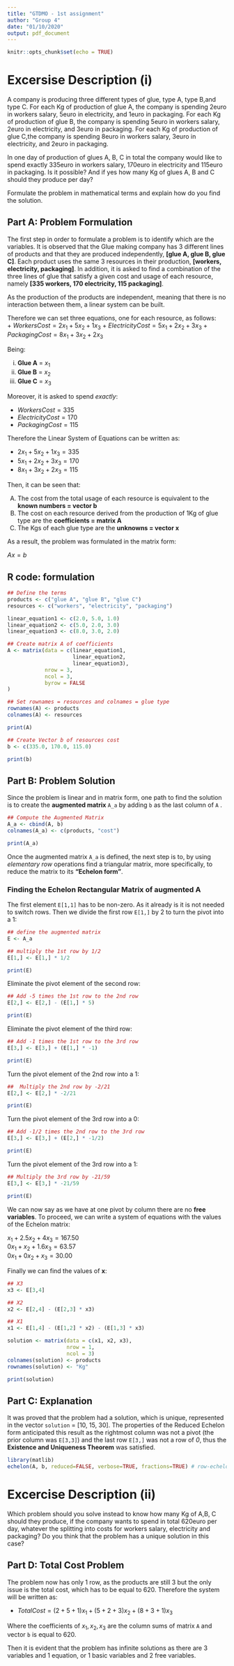 ```yaml
---
title: "GTDMO - 1st assignment"
author: "Group 4"
date: "01/10/2020"
output: pdf_document
---
```


```r
knitr::opts_chunk$set(echo = TRUE)
```

# Excersise Description (i)

A company is producing three different types of glue, type A, type B,and type C. For each Kg of production of glue A, the company is spending 2euro in workers salary, 5euro in electricity, and 1euro in packaging. For each Kg of production of glue B, the company is spending 5euro in workers salary, 2euro in electricity, and 3euro in packaging. For each Kg of production of glue C,the company is spending 8euro in workers salary, 3euro in electricity, and 2euro in packaging.

In one day of production of glues A, B, C in total the company would like to spend exactly 335euro in workers salary, 170euro in electricity and 115euro in packaging. Is it possible? And if yes how many Kg of glues A, B and C should they produce per day?

Formulate the problem in mathematical terms and explain how do you find the solution.



## Part A: Problem Formulation

The first step in order to formulate a problem is to identify which are the variables. It is observed that the Glue making company has 3 different lines of products and that they are produced independently, **[glue A, glue B, glue C]**. Each product uses the same 3 resources in their production, **[workers, electricity, packaging]**. In addition, it is asked to find a combination of the three lines of glue that satisfy a given cost and usage of each resource, namely **[335 workers, 170 electricity, 115 packaging]**.

As the production of the products are independent, meaning that there is no interaction between them, a linear system can be built.  

Therefore we can set three equations, one for each resource, as follows:  
+ $Workers Cost = 2x_1 + 5x_2 + 1x_3$
+ $Electricity Cost = 5x_1 + 2x_2 + 3x_3$
+ $Packaging Cost = 8x_1 + 3x_2 + 2x_3$

Being:  

i) **Glue A** = $x_1$
ii) **Glue B** = $x_2$
iii) **Glue C** = $x_3$

Moreover, it is asked to spend *exactly*:  

+ $Workers Cost = 335$
+ $Electricity Cost = 170$
+ $Packaging Cost = 115$


Therefore the Linear System of Equations can be written as:  

+ $2x_1 + 5x_2 + 1x_3 = 335$
+ $5x_1 + 2x_2 + 3x_3 = 170$
+ $8x_1 + 3x_2 + 2x_3 = 115$


Then, it can be seen that:  

A) The cost from the total usage of each resource is equivalent to the **known numbers = vector b**  
B) The cost on each resource derived from the production of 1Kg of glue type are the **coefficients = matrix A**  
C) The Kgs of each glue type are the **unknowns = vector x**  

As a result, the problem was formulated in the matrix form:  

$Ax = b$

## R code: formulation
```r
## Define the terms
products <- c("glue A", "glue B", "glue C")
resources <- c("workers", "electricity", "packaging")

linear_equation1 <- c(2.0, 5.0, 1.0)
linear_equation2 <- c(5.0, 2.0, 3.0)
linear_equation3 <- c(8.0, 3.0, 2.0)

## Create matrix A of coefficients
A <- matrix(data = c(linear_equation1, 
                     linear_equation2, 
                     linear_equation3),
            nrow = 3,
            ncol = 3,
            byrow = FALSE
)

## Set rownames = resources and colnames = glue type
rownames(A) <- products
colnames(A) <- resources

print(A)

## Create Vector b of resources cost
b <- c(335.0, 170.0, 115.0)

print(b)
```

## Part B: Problem Solution

Since the problem is linear and in matrix form, one path to find the solution is to create the **augmented matrix** `A_a` by adding `b` as the last column of `A` .

```r
## Compute the Augmented Matrix
A_a <- cbind(A, b)
colnames(A_a) <- c(products, "cost")

print(A_a)
```

Once the augmented matrix `A_a` is defined, the next step is to, by using *elementary row* operations find a triangular matrix, more specifically, to reduce the matrix to its **"Echelon form"**. 


### Finding the Echelon Rectangular Matrix of augmented A


The first element `E[1,1]` has to be non-zero. As it already is it is not needed to switch rows.
Then we divide the first row `E[1,]` by 2 to turn the pivot into a 1:  

```r
## define the augmented matrix
E <- A_a

## multiply the 1st row by 1/2
E[1,] <- E[1,] * 1/2

print(E)
```

Eliminate the pivot element of the second row:

```r
## Add -5 times the 1st row to the 2nd row
E[2,] <- E[2,] - (E[1,] * 5)

print(E)
```

Eliminate the pivot element of the third row: 

```r
## Add -1 times the 1st row to the 3rd row
E[3,] <- E[3,] + (E[1,] * -1)

print(E)
```

Turn the pivot element of the 2nd row into a 1:

```r
##  Multiply the 2nd row by -2/21
E[2,] <- E[2,] * -2/21

print(E)
```

Turn the pivot element of the 3rd row into a 0:

```r
## Add -1/2 times the 2nd row to the 3rd row
E[3,] <- E[3,] + (E[2,] * -1/2)

print(E)
```

Turn the pivot element of the 3rd row into a 1:

```r
## Multiply the 3rd row by -21/59
E[3,] <- E[3,] * -21/59

print(E)
```


We can now say as we have at one pivot by column there are no  **free variables**. To proceed, we can write a system of equations with the values of the Echelon matrix:  

$x_1 + 2.5x_2 + 4x_3 = 167.50$  
$0x_1 + x_2 + 1.6x_3 = 63.57$  
$0x_1 + 0x_2 + x_3 = 30.00$  

Finally we can find the values of **x**:
```r
## X3
x3 <- E[3,4]

## X2
x2 <- E[2,4] - (E[2,3] * x3)

## X1
x1 <- E[1,4] - (E[1,2] * x2) - (E[1,3] * x3)

solution <- matrix(data = c(x1, x2, x3),
                   nrow = 1,
                   ncol = 3)
colnames(solution) <- products
rownames(solution) <- "Kg"

print(solution)
```

## Part C: Explanation

It was proved that the problem had a solution, which is unique, represented in the vector `solution` = [10, 15, 30]. The properties of the Reduced Echelon form anticipated this result as the rightmost column was not a pivot (the prior column was `E[3,3]`) and the last row `E[3,]` was not a row of *0*, thus the **Existence and Uniqueness Theorem** was satisfied.

```r
library(matlib)
echelon(A, b, reduced=FALSE, verbose=TRUE, fractions=TRUE) # row-echelon form
```


# Excercise Description (ii)

Which problem should you solve instead to know how many Kg of A,B, C should they produce, if the company wants to spend in total 620euro per day, whatever the splitting into costs for workers salary, electricity and packaging? Do you think that the problem has a unique solution in this case?

## Part D: Total Cost Problem

The problem now has only 1 row, as the products are still 3 but the only issue is the total cost, which has to be equal to 620. Therefore the system will be written as:  

+ $Total Cost = (2+5+1)x_1 + (5 + 2 + 3)x_2 + (8 + 3 + 1)x_3$  

Where the coefficients of $x_1, x_2, x_3$ are the column sums of matrix `A` and vector `b` is equal to 620.  

Then it is evident that the problem has infinite solutions as there are 3 variables and 1 equation, or 1 basic variables and 2 free variables.



